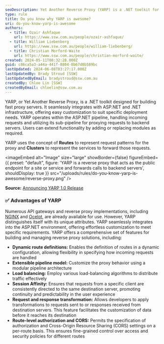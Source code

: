 ```yaml
---
seoDescription: Yet Another Reverse Proxy (YARP) is a .NET toolkit for building fast and customizable proxy servers that seamlessly integrate with ASP.NET infrastructure.
type: rule
title: Do you know why YARP is awesome?
uri: do-you-know-yarp-is-awesome
authors:
  - title: Ozair Ashfaque
    url: https://www.ssw.com.au/people/ozair-ashfaque/
  - title: William Liebenberg
    url: https://www.ssw.com.au/people/william-liebenberg/
  - title: Christian Morford-Waite
    url: https://www.ssw.com.au/people/christian-morford-waite/
created: 2024-05-11T08:32:28.000Z
guid: c86ca5a3-a44a-441f-8804-8b67d0b589bc
lastUpdated: 2024-06-08T03:27:17.000Z
lastUpdatedBy: Brady Stroud [SSW]
lastUpdatedByEmail: bradystroud@ssw.com.au
createdBy: Chloe Lin [SSW]
createdByEmail: chloelin@ssw.com.au
---
```


YARP, or Yet Another Reverse Proxy, is a .NET toolkit designed for building fast proxy servers. It seamlessly integrates with ASP.NET and .NET infrastructure, offering easy customization to suit specific deployment needs. YARP operates within the ASP.NET pipeline, handling incoming requests and utilizing its sub-pipeline for proxying requests to backend servers. Users can extend functionality by adding or replacing modules as required.

YARP uses the concept of **Routes** to represent request patterns for the proxy and **Clusters** to represent the services to forward those requests.

<imageEmbed
  alt="Image"
  size="large"
  showBorder={false}
  figureEmbed={{
    preset: "default",
    figure: 'YARP is a reverse proxy that acts as the public endpoint for a site or service and forwards calls to backend servers',
    shouldDisplay: true
  }}
  src="/uploads/rules/do-you-know-yarp-is-awesome/reverse-proxy.png"
/>

**Source:** [Announcing YARP 1.0 Release](https://devblogs.microsoft.com/dotnet/announcing-yarp-1-0-release/)

### ✅ Advantages of YARP

Numerous API gateways and reverse proxy implementations, including [NGINX](https://www.nginx.com/) and [Ocelot](https://github.com/ThreeMammals/Ocelot), are already available for use. However, YARP distinguishes itself with its unique attributes. YARP seamlessly integrates into the ASP.NET environment, offering effortless customization to meet specific requirements. YARP offers a comprehensive set of features for building and managing reverse proxy solutions, including:

- **Dynamic route definitions:** Enables the definition of routes in a dynamic configuration, allowing flexibility in specifying how incoming requests are handled
- **Extensible pipeline model:** Customize the proxy behavior using a modular pipeline architecture
- **Load balancing:** Employ various load-balancing algorithms to distribute traffic effectively
- **Session Affinity:** Ensures that requests from a specific client are consistently directed to the same destination server, promoting continuity and predictability in the user experience
- **Request and response transformation:** Allows developers to apply transformations to requests sent to or responses received from destination servers. This feature facilitates the customization of data before it reaches its destination
- **Route-level authorization and CORS:** Permits the specification of authorization and Cross-Origin Resource Sharing (CORS) settings on a per-route basis. This ensures fine-grained control over access and security policies for different routes
